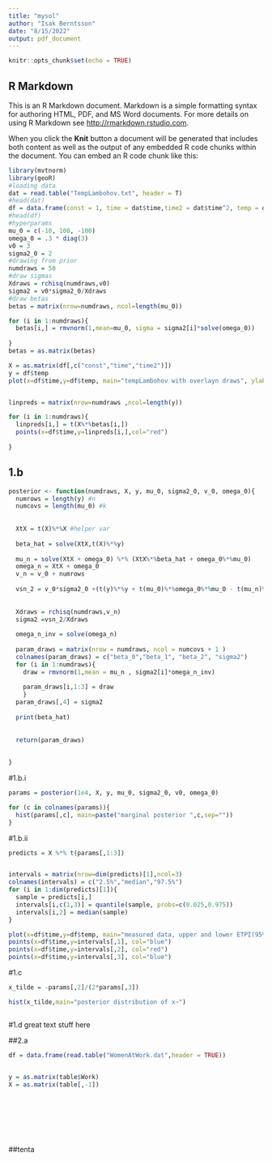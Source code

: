 ```yaml
---
title: "mysol"
author: "Isak Berntsson"
date: "8/15/2022"
output: pdf_document
---
```


```r
knitr::opts_chunk$set(echo = TRUE)
```

## R Markdown

This is an R Markdown document. Markdown is a simple formatting syntax for authoring HTML, PDF, and MS Word documents. For more details on using R Markdown see <http://rmarkdown.rstudio.com>.

When you click the **Knit** button a document will be generated that includes both content as well as the output of any embedded R code chunks within the document. You can embed an R code chunk like this:

```r

library(mvtnorm)
library(geoR)
#loading data
dat = read.table("TempLambohov.txt", header = T)
#head(dat)
df = data.frame(const = 1, time = dat$time,time2 = dat$time^2, temp = dat$temp)
#head(df)
#hyperparams
mu_0 = c(-10, 100, -100)
omega_0 = .3 * diag(3)
v0 = 3
sigma2_0 = 2
#drawing from prior
numdraws = 50
#draw sigmas
Xdraws = rchisq(numdraws,v0)
sigma2 = v0*sigma2_0/Xdraws
#draw betas
betas = matrix(nrow=numdraws, ncol=length(mu_0))

for (i in 1:numdraws){
  betas[i,] = rmvnorm(1,mean=mu_0, sigma = sigma2[i]*solve(omega_0))
  
}
betas = as.matrix(betas)

X = as.matrix(df[,c("const","time","time2")])
y = df$temp
plot(x=df$time,y=df$temp, main="tempLambohov with overlayn draws", ylab="temp", xlab="time")


linpreds = matrix(nrow=numdraws ,ncol=length(y))

for (i in 1:numdraws){
  linpreds[i,] = t(X%*%betas[i,])
  points(x=df$time,y=linpreds[i,],col="red")
  
}

```  


## 1.b


```r
posterior <- function(numdraws, X, y, mu_0, sigma2_0, v_0, omega_0){
  numrows = length(y) #n
  numcovs = length(mu_0) #k
  
  
  XtX = t(X)%*%X #helper var
  
  beta_hat = solve(XtX,t(X)%*%y)
  
  mu_n = solve(XtX + omega_0) %*% (XtX%*%beta_hat + omega_0%*%mu_0)
  omega_n = XtX + omega_0
  v_n = v_0 + numrows
  
  vsn_2 = v_0*sigma2_0 +(t(y)%*%y + t(mu_0)%*%omega_0%*%mu_0 - t(mu_n)%*%omega_n%*%mu_n )
  
  
  Xdraws = rchisq(numdraws,v_n)
  sigma2 =vsn_2/Xdraws
  
  omega_n_inv = solve(omega_n)
  
  param_draws = matrix(nrow = numdraws, ncol = numcovs + 1 )
  colnames(param_draws) = c("beta_0","beta_1", "beta_2", "sigma2")
  for (i in 1:numdraws){
    draw = rmvnorm(1,mean = mu_n , sigma2[i]*omega_n_inv)
    
    param_draws[i,1:3] = draw
    }  
  param_draws[,4] = sigma2
  
  print(beta_hat)
  
  
  return(param_draws)
  
  
}
```

#1.b.i
```r
params = posterior(1e4, X, y, mu_0, sigma2_0, v0, omega_0)

for (c in colnames(params)){
  hist(params[,c], main=paste("marginal posterior ",c,sep=""))
}

```


#1.b.ii
```r
predicts = X %*% t(params[,1:3])


intervals = matrix(nrow=dim(predicts)[1],ncol=3)
colnames(intervals) = c("2.5%","median","97.5%")
for (i in 1:dim(predicts)[1]){
  sample = predicts[i,]
  intervals[i,c(1,3)] = quantile(sample, probs=c(0.025,0.975))
  intervals[i,2] = median(sample)
}

plot(x=df$time,y=df$temp, main="measured data, upper and lower ETPI(95%), median", ylab="temp",xlab = "time")
points(x=df$time,y=intervals[,1], col="blue")
points(x=df$time,y=intervals[,2], col="red")
points(x=df$time,y=intervals[,3], col="blue")
```

#1.c
```r

x_tilde = -params[,2]/(2*params[,3])

hist(x_tilde,main="posterior distribution of x~")



```

#1.d
great text stuff here


##2.a
```r
df = data.frame(read.table("WomenAtWork.dat",header = TRUE))


y = as.matrix(table$Work)
X = as.matrix(table[,-1])









```



##tenta 

```r

```

